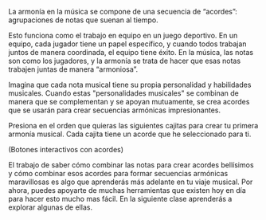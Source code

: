 La armonía en la música se compone de una secuencia de “acordes”: agrupaciones de notas que suenan al tiempo.

Esto funciona como el trabajo en equipo en un juego deportivo. En un equipo, cada jugador tiene un papel específico, y cuando todos trabajan juntos de manera coordinada, el equipo tiene éxito. En la música, las notas son como los jugadores, y la armonía se trata de hacer que esas notas trabajen juntas de manera “armoniosa”.

Imagina que cada nota musical tiene su propia personalidad y habilidades musicales. Cuando estas "personalidades musicales" se combinan de manera que se complementan y se apoyan mutuamente, se crea acordes que se usarán para crear secuencias armónicas impresionantes.

Presiona en el orden que quieras las siguientes cajitas para crear tu primera armonía musical. Cada cajita tiene un acorde que he seleccionado para ti.

(Botones interactivos con acordes)

El trabajo de saber cómo combinar las notas para crear acordes bellísimos y cómo combinar esos acordes para formar secuencias armónicas maravillosas es algo que aprenderás más adelante en tu viaje musical. Por ahora, puedes apoyarte de muchas herramientas que existen hoy en día para hacer esto mucho mas fácil. En la siguiente clase aprenderás a explorar algunas de ellas.
